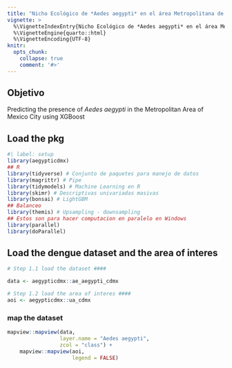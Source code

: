 ```yaml
---
title: "Nicho Ecológico de *Aedes aegypti* en el área Metropolitana de la Ciudad de México con XGBoost"
vignette: >
  %\VignetteIndexEntry{Nicho Ecológico de *Aedes aegypti* en el área Metropolitana de la Ciudad de México con XGBoost}
  %\VignetteEngine{quarto::html}
  %\VignetteEncoding{UTF-8}
knitr:
  opts_chunk:
    collapse: true
    comment: '#>'
---
```



## Objetivo

Predicting the presence of *Aedes aegypti* in the Metropolitan Area of Mexico City using XGBoost

## Load the pkg

```r
#| label: setup
library(aegypticdmx)
## R
library(tidyverse) # Conjunto de paquetes para manejo de datos
library(magrittr) # Pipe
library(tidymodels) # Machine Learning en R
library(skimr) # Descriptivas univariadas masivas
library(bonsai) # LightGBM
## Balanceo
library(themis) # Upsampling - downsampling
## Estos son para hacer computacion en paralelo en Windows
library(parallel)
library(doParallel)

```

## Load the dengue dataset and the area of interes

```r
# Step 1.1 load the dataset ####

data <- aegypticdmx::ae_aegypti_cdmx

# Step 1.2 load the area of interes ####
aoi <- aegypticdmx::ua_cdmx

```

### map the dataset

```r
mapview::mapview(data,
                 layer.name = "Aedes aegypti",
                 zcol = "class") +
    mapview::mapview(aoi,
                     legend = FALSE)
```


